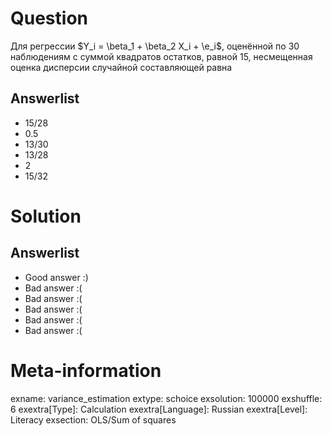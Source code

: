 Question
========
Для регрессии $Y_i = \beta_1 + \beta_2 X_i + \e_i$, оценённой по 30 наблюдениям с суммой квадратов остатков, равной 15, несмещенная оценка дисперсии случайной составляющей равна


Answerlist
----------
*  $15/28$
*  $0.5$
*  $13/30$
*  $13/28$
*  $2$
*  $15/32$

Solution
========

Answerlist
----------
*  Good answer :)
*  Bad answer :(
*  Bad answer :(
*  Bad answer :(
*  Bad answer :(
*  Bad answer :(

Meta-information
================
exname: variance_estimation
extype: schoice
exsolution: 100000
exshuffle: 6
exextra[Type]: Calculation
exextra[Language]: Russian
exextra[Level]: Literacy
exsection: OLS/Sum of squares
